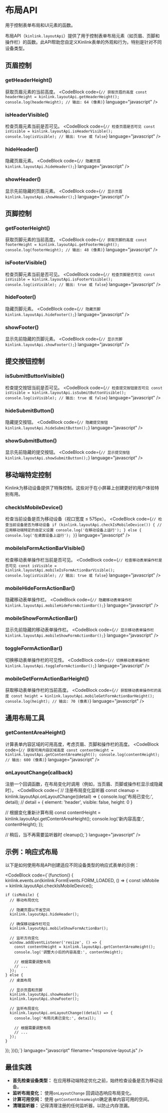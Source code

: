 
<div className="space-y-6">
<div>

# 布局API

用于控制表单布局和UI元素的函数。

</div>

<div className="docs-content">

布局API（`kinlink.layoutApi`）提供了用于控制表单布局元素（如页眉、页脚和操作栏）的函数。此API帮助您自定义Kinlink表单的外观和行为，特别是针对不同设备类型。

## 页眉控制

### getHeaderHeight()
获取页眉元素的当前高度。
<CodeBlock
  code={`// 获取页眉的高度
const headerHeight = kinlink.layoutApi.getHeaderHeight();
console.log(headerHeight); // 输出: 64 (像素)`}
  language="javascript"
/>

### isHeaderVisible()
检查页眉元素当前是否可见。
<CodeBlock
  code={`// 检查页眉是否可见
const isVisible = kinlink.layoutApi.isHeaderVisible();
console.log(isVisible); // 输出: true 或 false`}
  language="javascript"
/>

### hideHeader()
隐藏页眉元素。
<CodeBlock
  code={`// 隐藏页眉
kinlink.layoutApi.hideHeader();`}
  language="javascript"
/>

### showHeader()
显示先前隐藏的页眉元素。
<CodeBlock
  code={`// 显示页眉
kinlink.layoutApi.showHeader();`}
  language="javascript"
/>

## 页脚控制

### getFooterHeight()
获取页脚元素的当前高度。
<CodeBlock
  code={`// 获取页脚的高度
const footerHeight = kinlink.layoutApi.getFooterHeight();
console.log(footerHeight); // 输出: 48 (像素)`}
  language="javascript"
/>

### isFooterVisible()
检查页脚元素当前是否可见。
<CodeBlock
  code={`// 检查页脚是否可见
const isVisible = kinlink.layoutApi.isFooterVisible();
console.log(isVisible); // 输出: true 或 false`}
  language="javascript"
/>

### hideFooter()
隐藏页脚元素。
<CodeBlock
  code={`// 隐藏页脚
kinlink.layoutApi.hideFooter();`}
  language="javascript"
/>

### showFooter()
显示先前隐藏的页脚元素。
<CodeBlock
  code={`// 显示页脚
kinlink.layoutApi.showFooter();`}
  language="javascript"
/>

## 提交按钮控制

### isSubmitButtonVisible()
检查提交按钮当前是否可见。
<CodeBlock
  code={`// 检查提交按钮是否可见
const isVisible = kinlink.layoutApi.isSubmitButtonVisible();
console.log(isVisible); // 输出: true 或 false`}
  language="javascript"
/>

### hideSubmitButton()
隐藏提交按钮。
<CodeBlock
  code={`// 隐藏提交按钮
kinlink.layoutApi.hideSubmitButton();`}
  language="javascript"
/>

### showSubmitButton()
显示先前隐藏的提交按钮。
<CodeBlock
  code={`// 显示提交按钮
kinlink.layoutApi.showSubmitButton();`}
  language="javascript"
/>

## 移动端特定控制

Kinlink为移动设备提供了特殊控制。这些对于在小屏幕上创建更好的用户体验特别有用。

### checkIsMobileDevice()
检查当前设备是否为移动设备（视口宽度 ≤ 575px）。
<CodeBlock
  code={`// 检查当前设备是否为移动设备
if (kinlink.layoutApi.checkIsMobileDevice()) {
  // 应用移动端特定的自定义设置
  console.log('在移动设备上运行');
} else {
  console.log('在桌面设备上运行');
}`}
  language="javascript"
/>

### mobileIsFormActionBarVisible()
检查移动表单操作栏当前是否可见。
<CodeBlock
  code={`// 检查移动表单操作栏是否可见
const isVisible = kinlink.layoutApi.mobileIsFormActionBarVisible();
console.log(isVisible); // 输出: true 或 false`}
  language="javascript"
/>

### mobileHideFormActionBar()
隐藏移动表单操作栏。
<CodeBlock
  code={`// 隐藏移动表单操作栏
kinlink.layoutApi.mobileHideFormActionBar();`}
  language="javascript"
/>

### mobileShowFormActionBar()
显示先前隐藏的移动表单操作栏。
<CodeBlock
  code={`// 显示移动表单操作栏
kinlink.layoutApi.mobileShowFormActionBar();`}
  language="javascript"
/>

### toggleFormActionBar()
切换移动表单操作栏的可见性。
<CodeBlock
  code={`// 切换移动表单操作栏
kinlink.layoutApi.toggleFormActionBar();`}
  language="javascript"
/>

### mobileGetFormActionBarHeight()
获取移动表单操作栏的当前高度。
<CodeBlock
  code={`// 获取移动表单操作栏的高度
const height = kinlink.layoutApi.mobileGetFormActionBarHeight();
console.log(height); // 输出: 70 (像素)`}
  language="javascript"
/>

## 通用布局工具

### getContentAreaHeight()
计算表单内容区域的可用高度，考虑页眉、页脚和操作栏的高度。
<CodeBlock
  code={`// 获取可用内容区域高度
const contentHeight = kinlink.layoutApi.getContentAreaHeight();
console.log(contentHeight); // 输出: 600 (像素)`}
  language="javascript"
/>

### onLayoutChange(callback)
注册一个回调函数，在布局变化时调用（例如，当页眉、页脚或操作栏显示或隐藏时）。
<CodeBlock
  code={`// 注册布局变化监听器
const cleanup = kinlink.layoutApi.onLayoutChange((detail) => {
  console.log('布局已变化:', detail);
  // detail = { element: 'header', visible: false, height: 0 }
  
  // 根据变化重新计算布局
  const contentHeight = kinlink.layoutApi.getContentAreaHeight();
  console.log('新内容高度:', contentHeight);
});

// 稍后，当不再需要监听器时
cleanup();`}
  language="javascript"
/>

## 示例：响应式布局

以下是如何使用布局API创建适应不同设备类型的响应式表单的示例：

<CodeBlock
  code={`(function() {
  kinlink.events.on(kinlink.FormEvents.FORM_LOADED, () => {
    const isMobile = kinlink.layoutApi.checkIsMobileDevice();
    
    if (isMobile) {
      // 移动布局优化
      
      // 隐藏页眉以节省空间
      kinlink.layoutApi.hideHeader();
      
      // 确保移动操作栏可见
      kinlink.layoutApi.mobileShowFormActionBar();
      
      // 监听方向变化
      window.addEventListener('resize', () => {
        const contentHeight = kinlink.layoutApi.getContentAreaHeight();
        console.log('调整大小后的内容高度:', contentHeight);
        
        // 根据需要调整布局
        // ...
      });
    } else {
      // 桌面布局
      
      // 显示页眉和页脚
      kinlink.layoutApi.showHeader();
      kinlink.layoutApi.showFooter();
      
      // 监听布局变化
      kinlink.layoutApi.onLayoutChange((detail) => {
        console.log('布局元素已变化:', detail);
        
        // 根据需要调整布局
        // ...
      });
    }
  });
})();`}
  language="javascript"
  filename="responsive-layout.js"
/>

## 最佳实践

*   **首先检查设备类型：** 在应用移动端特定优化之前，始终检查设备是否为移动设备。
*   **监听布局变化：** 使用`onLayoutChange` 回调动态响应布局变化。
*   **计算可用空间：** 使用 `getContentAreaHeight`确定表单内容可用的空间。
*   **清理监听器：** 记得清理注册的任何监听器，以防止内存泄漏。

</div>
</div>
